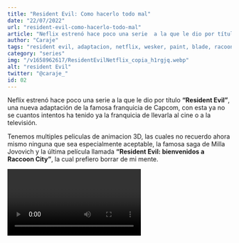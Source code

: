 ```yaml
---
title: "Resident Evil: Como hacerlo todo mal"
date: "22/07/2022"
url: "resident-evil-como-hacerlo-todo-mal"
article: "Neflix estrenó hace poco una serie  a la que le dio por título “Resident Evil”, una nueva adaptación de la famosa franquicia de Capcom"
author: "Caraje"
tags: "resident evil, adaptacion, netflix, wesker, paint, blade, racoon city,  "
category: "series"
img: "/v1658962617/ResidentEvilNetflix_copia_h1rgjq.webp"
alt: "resident Evil"
twitter: "@caraje_"
id: 02
---
```


Neflix estrenó hace poco una serie a la que le dio por título **“Resident Evil”**, una nueva adaptación de la famosa franquicia de Capcom, con esta ya no se cuantos intentos ha tenido ya la franquicia de llevarla al cine o a la televisión.

Tenemos multiples peliculas de animacion 3D, las cuales no recuerdo ahora mismo ninguna que sea especialmente aceptable, la famosa saga de Milla Jovovich y la última película llamada **“Resident Evil: bienvenidos a Raccoon City”**, la cual prefiero borrar de mi mente.

<Video episode="fMKVkfgREfo" />

No voy a mentir, mis esperanzas de ver alguna adaptación medianamente decente de la franquicia eran más bien escasas cuando me puse a ver la nueva serie de Netflix, y aun así ha superado todas mis expectativas y no para bien precisamente.

La serie **nos plantea una especie de secuela a lo vivido en los juegos**, sabemos que algo ocurrió en Racoon City y esta acabó destruida y nadie en sabe que paso, más allá de la versión del gobierno y Umbrella, que ahora bajo un nuevo mando, ha construido una nueva ciudad llamada Nueva Racoon City, donde acaban de mudarse un señor al que llaman Albert Wesker, y sus dos hijas, esta ciudad es idílica, todos son perfectos, maravillosos y adoran a la maravillosa Umbrella.

Pero esto es una parte de la historia, también se nos cuenta una versión varios años posterior, que **sigue a una de las hijas de “Wesker” que se dedica a investigar a los “zeros”** para aprender a vivir con ellos, que puede salir mal verdad.

La historia en el futuro es tremendamente aburrida, no aporta nada, la **protagonista es insufrible e increíblemente estúpida**, básicamente su historia consiste en cuantas veces se puede tomar la decisión más absurda y equivocada y que ponga en peligro a la mayor cantidad de gente posible, curiosamente en teoría este personaje es de los más inteligentes y la mejor baza de la humanidad para salir adelante, buena suerte humanidad.

En el pasado, la historia mejora un poco, nos cuentan como Umbrella no es del todo trigo limpio y cómo podría verse implicada en ese “futuro” fin del mundo, el problema es su guión y sus personajes, todo está terriblemente mal contado, todo lo que hacen es ridículo.

Si has jugado a los juegos como es mi caso, sabrás la cantidad de puzzles algunos elaborados debes superar para poder continuar con la historia, en la serie al parecer para entrar en las divisiones más secretas de la empresa más importante y secreta del mundo, basta con llevar un audio de un señor en el móvil y se te abren literalmente todas las puertas, y ya esta, por que ni un tío de seguridad hay en todo el edificio, una vez dentro puedes hacer lo que quieras.

Pero bueno de alguna manera en la serie han logrado descubrir como usar Paint para hacer videollamadas por internet, mientras no tienes conexión

<Imagen
  img="/v1658404724/resident-paint_tqy51w.webp"
  alt="Residente evil usando Paint"
/>

Dejando al lado simples gazapos, por ridículos que sean, el **problema son sus personajes**, si la Jade Wesker, es insufrible como adulto, siendo una adolescente de 14 años, te entran ganas de tirar el router por la ventana, típico personaje que se cree más inteligente que nadie, es rebelde por naturaleza y por alguna razón siempre está enfadada con todo el mundo, su padre, su hermana, el chico que le gusta, todo el mundo.

Su hermana es igual de insufrible, pero esta va de buena, es la que lucha por los derechos de los animales y positivista hasta lo insufrible, hasta que ocurre un pequeño acontecimiento en la serie que pasa a dar pereza solo verle la cara.

Sobre al que llaman Albert Wesker, **cualquier parecido con el Albert Wesker de Resident Evil es pura coincidencia**, y no lo digo por ser en negro en la serie, es literalmente, todo lo opuesto al de los juegos, buen padre, prepocupado por sus hijos, con valores morales y preocupado por el bien de la humanidad, eso si, tambien es estupido, aunque claro, el actor que lo interpreta se entero que la serie se basa en un juego, practicamente en las entrevistas de promocion.

Eso si, a media serie nos dan una explicacion de por que es asi, ademas tiene con el mejor crossover que podrás esperar en una serie, por alguna razón aparece un señor sospechosamente parecido a Blade en la serie, si el de marvel.

<Imagen
  img="/v1658404724/resident-blade_arxgmt.webp"
  alt="Albert Wesker es Blade"
/>

Me gustaría hablar mucho de esta serie pero es complicado si quiero cuidar los spoilers, aunque haría un gran favor si lo hiciera, es realmente curioso como esta serie ha logrado hacer que que mucha gente empiece a ver las peliculas de Milla Jovovich como algo bueno para la franquicia, películas que en mi opinión personal, pese a ser pésimas adaptaciones, son muy divertidas de ver.

No se, ¿por que es tan difícil adaptar Resident evil al cine o la televisión?, los juegos cuentan con un universo tremendo para poder adaptar, pueden dar mucho juego, pero siguen haciendo versiones que no son dignas del cubo de la basura, pero no pierdo la esperanza, se que llegara un dia que adaptaran algo potable sobre la franquicia.
